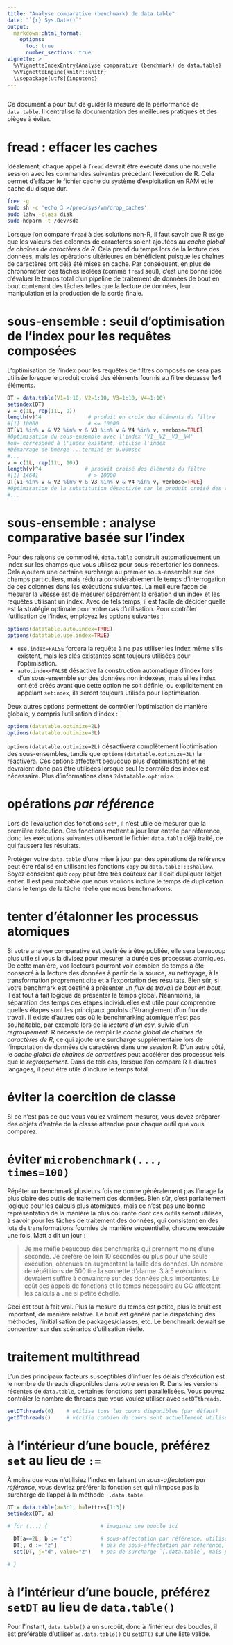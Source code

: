 ```yaml
---
title: "Analyse comparative (benchmark) de data.table"
date: "`{r} Sys.Date()`"
output:
  markdown::html_format:
    options:
      toc: true
      number_sections: true
vignette: >
  %\VignetteIndexEntry{Analyse comparative (benchmark) de data.table}
  %\VignetteEngine{knitr::knitr}
  \usepackage[utf8]{inputenc}
---
```


<style>
h2 {
    font-size: 20px;
}
</style>

```r
```

Ce document a pour but de guider la mesure de la performance de `data.table`. Il centralise la documentation des meilleures pratiques et des pièges à éviter.

# fread : effacer les caches

Idéalement, chaque appel à `fread` devrait être exécuté dans une nouvelle session avec les commandes suivantes précédant l'exécution de R. Cela permet d'effacer le fichier cache du système d'exploitation en RAM et le cache du disque dur.

```sh
free -g
sudo sh -c 'echo 3 >/proc/sys/vm/drop_caches'
sudo lshw -class disk
sudo hdparm -t /dev/sda
```

Lorsque l'on compare `fread` à des solutions non-R, il faut savoir que R exige que les valeurs des colonnes de caractères soient ajoutées au *cache global de chaînes de caractères de R*. Cela prend du temps lors de la lecture des données, mais les opérations ultérieures en bénéficient puisque les chaînes de caractères ont déjà été mises en cache. Par conséquent, en plus de chronométrer des tâches isolées (comme `fread` seul), c'est une bonne idée d'évaluer le temps total d'un pipeline de traitement de données de bout en bout contenant des tâches telles que la lecture de données, leur manipulation et la production de la sortie finale.

# sous-ensemble : seuil d'optimisation de l'index pour les requêtes composées

L'optimisation de l'index pour les requêtes de filtres composés ne sera pas utilisée lorsque le produit croisé des éléments fournis au filtre dépasse 1e4 éléments.

```r
DT = data.table(V1=1:10, V2=1:10, V3=1:10, V4=1:10)
setindex(DT)
v = c(1L, rep(11L, 9))
length(v)^4               # produit en croix des éléments du filtre
#[1] 10000                # <= 10000
DT[V1 %in% v & V2 %in% v & V3 %in% v & V4 %in% v, verbose=TRUE]
#Optimisation du sous-ensemble avec l'index 'V1__V2__V3__V4'
#on= correspond à l'index existant, utilise l'index
#Démarrage de bmerge ...terminé en 0.000sec
#...
v = c(1L, rep(11L, 10))
length(v)^4              # produit croisé des éléments du filtre
#[1] 14641                # > 10000
DT[V1 %in% v & V2 %in% v & V3 %in% v & V4 %in% v, verbose=TRUE]
#Optimisation de la substitution désactivée car le produit croisé des valeurs du membre droit dépasse 1e4, ce qui cause des problèmes de mémoire.
#...
```

# sous-ensemble : analyse comparative basée sur l'index

Pour des raisons de commodité, `data.table` construit automatiquement un index sur les champs que vous utilisez pour sous-répertorier les données. Cela ajoutera une certaine surcharge au premier sous-ensemble sur des champs particuliers, mais réduira considérablement le temps d'interrogation de ces colonnes dans les exécutions suivantes. La meilleure façon de mesurer la vitesse est de mesurer séparément la création d'un index et les requêtes utilisant un index. Avec de tels temps, il est facile de décider quelle est la stratégie optimale pour votre cas d'utilisation. Pour contrôler l'utilisation de l'index, employez les options suivantes :

```r
options(datatable.auto.index=TRUE)
options(datatable.use.index=TRUE)
```

- `use.index=FALSE` forcera la requête à ne pas utiliser les index même s'ils existent, mais les clés existantes sont toujours utilisées pour l'optimisation.
- `auto.index=FALSE` désactive la construction automatique d'index lors d'un sous-ensemble sur des données non indexées, mais si les index ont été créés avant que cette option ne soit définie, ou explicitement en appelant `setindex`, ils seront toujours utilisés pour l'optimisation.

Deux autres options permettent de contrôler l'optimisation de manière globale, y compris l'utilisation d'index :

```r
options(datatable.optimize=2L)
options(datatable.optimize=3L)
```

`options(datatable.optimize=2L)` désactivera complètement l'optimisation des sous-ensembles, tandis que `options(datatable.optimize=3L)` la réactivera. Ces options affectent beaucoup plus d'optimisations et ne devraient donc pas être utilisées lorsque seul le contrôle des index est nécessaire. Plus d'informations dans `?datatable.optimize`.

# opérations *par référence*

Lors de l'évaluation des fonctions `set*`, il n'est utile de mesurer que la première exécution. Ces fonctions mettent à jour leur entrée par référence, donc les exécutions suivantes utiliseront le fichier `data.table` déjà traité, ce qui faussera les résultats.

Protéger votre `data.table` d'une mise à jour par des opérations de référence peut être réalisé en utilisant les fonctions `copy` ou `data.table:::shallow`. Soyez conscient que `copy` peut être très coûteux car il doit dupliquer l'objet entier. Il est peu probable que nous voulions inclure le temps de duplication dans le temps de la tâche réelle que nous benchmarkons.

# tenter d'étalonner les processus atomiques

Si votre analyse comparative est destinée à être publiée, elle sera beaucoup plus utile si vous la divisez pour mesurer la durée des processus atomiques. De cette manière, vos lecteurs pourront voir combien de temps a été consacré à la lecture des données à partir de la source, au nettoyage, à la transformation proprement dite et à l'exportation des résultats. Bien sûr, si votre benchmark est destiné à présenter un *flux de travail de bout en bout*, il est tout à fait logique de présenter le temps global. Néanmoins, la séparation des temps des étapes individuelles est utile pour comprendre quelles étapes sont les principaux goulots d'étranglement d'un flux de travail. Il existe d'autres cas où le benchmarking atomique n'est pas souhaitable, par exemple lors de la *lecture d'un csv*, suivie d'un *regroupement*. R nécessite de remplir le *cache global de chaînes de caractères de R*, ce qui ajoute une surcharge supplémentaire lors de l'importation de données de caractères dans une session R. D'un autre côté, le *cache global de chaînes de caractères* peut accélérer des processus tels que le *regroupement*. Dans de tels cas, lorsque l'on compare R à d'autres langages, il peut être utile d'inclure le temps total.

# éviter la coercition de classe

Si ce n'est pas ce que vous voulez vraiment mesurer, vous devez préparer des objets d'entrée de la classe attendue pour chaque outil que vous comparez.

# éviter `microbenchmark(..., times=100)`

Répéter un benchmark plusieurs fois ne donne généralement pas l'image la plus claire des outils de traitement des données. Bien sûr, c'est parfaitement logique pour les calculs plus atomiques, mais ce n'est pas une bonne représentation de la manière la plus courante dont ces outils seront utilisés, à savoir pour les tâches de traitement des données, qui consistent en des lots de transformations fournies de manière séquentielle, chacune exécutée une fois. Matt a dit un jour :

> Je me méfie beaucoup des benchmarks qui prennent moins d'une seconde. Je préfère de loin 10 secondes ou plus pour une seule exécution, obtenues en augmentant la taille des données. Un nombre de répétitions de 500 tire la sonnette d'alarme. 3 à 5 exécutions devraient suffire à convaincre sur des données plus importantes. Le coût des appels de fonctions et le temps nécessaire au GC affectent les calculs à une si petite échelle.

Ceci est tout à fait vrai. Plus la mesure du temps est petite, plus le bruit est important, de manière relative. Le bruit est généré par le dispatching des méthodes, l'initialisation de packages/classes, etc. Le benchmark devrait se concentrer sur des scénarios d'utilisation réelle.

# traitement multithread

L'un des principaux facteurs susceptibles d'influer les délais d’exécution est le nombre de threads disponibles dans votre session R. Dans les versions récentes de `data.table`, certaines fonctions sont parallélisées. Vous pouvez contrôler le nombre de threads que vous voulez utiliser avec `setDTthreads`.

```r
setDTthreads(0)    # utilise tous les cœurs disponibles (par défaut)
getDTthreads()     # vérifie combien de cœurs sont actuellement utilisés
```

# à l'intérieur d'une boucle, préférez `set` au lieu de `:=`

À moins que vous n'utilisiez l'index en faisant un *sous-affectation par référence*, vous devriez préférer la fonction `set` qui n'impose pas la surcharge de l'appel à la méthode `[.data.table`.

```r
DT = data.table(a=3:1, b=lettres[1:3])
setindex(DT, a)

# for (...) {                 # imaginez une boucle ici

  DT[a==2L, b := "z"]         # sous-affectation par référence, utilise l'index
  DT[, d := "z"]              # pas de sous-affectation par référence, n'utilise pas l'index et ajoute la surcharge de `[.data.table`
  set(DT, j="d", value="z")   # pas de surcharge `[.data.table`, mais pas encore d'index, jusqu'à #1196

# }
```

# à l'intérieur d'une boucle, préférez `setDT` au lieu de `data.table()`

Pour l'instant, `data.table()` a un surcoût, donc à l'intérieur des boucles, il est préférable d'utiliser `as.data.table()` ou `setDT()` sur une liste valide.
